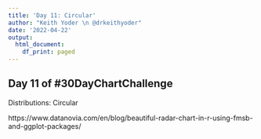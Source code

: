 ```yaml
---
title: 'Day 11: Circular'
author: "Keith Yoder \n @drkeithyoder"
date: '2022-04-22'
output:
  html_document:
    df_print: paged
---
```


## Day 11 of \#30DayChartChallenge
Distributions: Circular

https://www.datanovia.com/en/blog/beautiful-radar-chart-in-r-using-fmsb-and-ggplot-packages/
```r

```